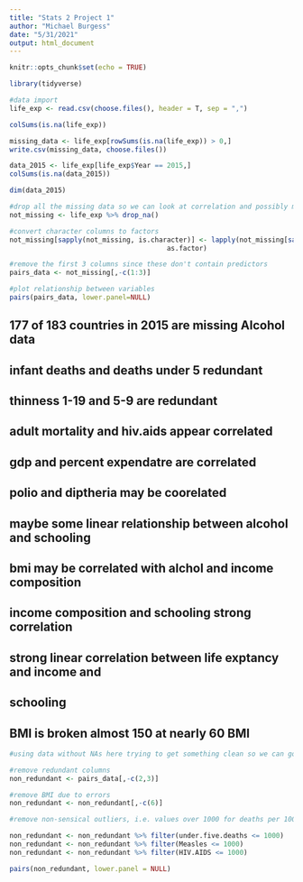 ---
title: "Stats 2 Project 1"
author: "Michael Burgess"
date: "5/31/2021"
output: html_document
---

```{r setup, include=FALSE}
knitr::opts_chunk$set(echo = TRUE)
```

```{r}
library(tidyverse)
```

```{r}
#data import
life_exp <- read.csv(choose.files(), header = T, sep = ",")

colSums(is.na(life_exp))

missing_data <- life_exp[rowSums(is.na(life_exp)) > 0,]
write.csv(missing_data, choose.files())

data_2015 <- life_exp[life_exp$Year == 2015,]
colSums(is.na(data_2015))

dim(data_2015)

#drop all the missing data so we can look at correlation and possibly make predicitions for missing values
not_missing <- life_exp %>% drop_na()

#convert character columns to factors
not_missing[sapply(not_missing, is.character)] <- lapply(not_missing[sapply(not_missing, is.character)], 
                                       as.factor)

#remove the first 3 columns since these don't contain predictors
pairs_data <- not_missing[,-c(1:3)]

#plot relationship between variables
pairs(pairs_data, lower.panel=NULL)
```

## 177 of 183 countries in 2015 are missing Alcohol data

## infant deaths and deaths under 5 redundant
## thinness 1-19 and 5-9 are redundant
## adult mortality and hiv.aids appear correlated
## gdp and percent expendatre are correlated
## polio and diptheria may be coorelated 
## maybe some linear relationship between alcohol and schooling
## bmi may be correlated with alchol and income composition
## income composition and schooling strong correlation
## strong linear correlation between life exptancy and income and 
## schooling
## BMI is broken almost 150 at nearly 60 BMI

```{r}
#using data without NAs here trying to get something clean so we can go back and #predict NA values for the main dataset

#remove redundant columns
non_redundant <- pairs_data[,-c(2,3)]

#remove BMI due to errors
non_redundant <- non_redundant[,-c(6)]

#remove non-sensical outliers, i.e. values over 1000 for deaths per 1000 people

non_redundant <- non_redundant %>% filter(under.five.deaths <= 1000)
non_redundant <- non_redundant %>% filter(Measles <= 1000)
non_redundant <- non_redundant %>% filter(HIV.AIDS <= 1000)

pairs(non_redundant, lower.panel = NULL)
```